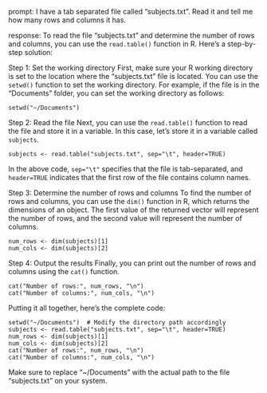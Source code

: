 prompt:
I have a tab separated file called "subjects.txt". Read it and tell me how many rows and columns it has. 

response:
To read the file "subjects.txt" and determine the number of rows and columns, you can use the `read.table()` function in R. Here's a step-by-step solution:

Step 1: Set the working directory
First, make sure your R working directory is set to the location where the "subjects.txt" file is located. You can use the `setwd()` function to set the working directory. For example, if the file is in the "Documents" folder, you can set the working directory as follows:

```
setwd("~/Documents")
```

Step 2: Read the file
Next, you can use the `read.table()` function to read the file and store it in a variable. In this case, let's store it in a variable called `subjects`.

```
subjects <- read.table("subjects.txt", sep="\t", header=TRUE)
```
In the above code, `sep="\t"` specifies that the file is tab-separated, and `header=TRUE` indicates that the first row of the file contains column names.

Step 3: Determine the number of rows and columns
To find the number of rows and columns, you can use the `dim()` function in R, which returns the dimensions of an object. The first value of the returned vector will represent the number of rows, and the second value will represent the number of columns.

```
num_rows <- dim(subjects)[1]
num_cols <- dim(subjects)[2]
```

Step 4: Output the results
Finally, you can print out the number of rows and columns using the `cat()` function.

```
cat("Number of rows:", num_rows, "\n")
cat("Number of columns:", num_cols, "\n")
```

Putting it all together, here's the complete code:

```
setwd("~/Documents")  # Modify the directory path accordingly
subjects <- read.table("subjects.txt", sep="\t", header=TRUE)
num_rows <- dim(subjects)[1]
num_cols <- dim(subjects)[2]
cat("Number of rows:", num_rows, "\n")
cat("Number of columns:", num_cols, "\n")
```

Make sure to replace "~/Documents" with the actual path to the file "subjects.txt" on your system.
